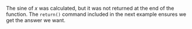 The sine of *x* was calculated, but it was not returned at the end of
the function. The `return()` command included in the next
example ensures we get the answer we want. 

